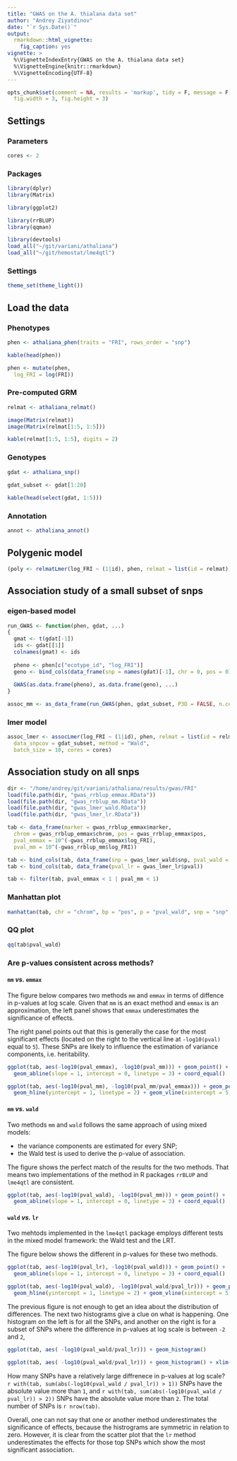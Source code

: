 ```yaml
---
title: "GWAS on the A. thialana data set"
author: "Andrey Ziyatdinov"
date: "`r Sys.Date()`"
output:
  rmarkdown::html_vignette:
    fig_caption: yes
vignette: >
  %\VignetteIndexEntry{GWAS on the A. thialana data set}
  %\VignetteEngine{knitr::rmarkdown}
  %\VignetteEncoding{UTF-8}
---
```


```r
opts_chunk$set(comment = NA, results = 'markup', tidy = F, message = F, warning = F, echo = T,
  fig.width = 3, fig.height = 3)
```


## Settings

### Parameters

```r
cores <- 2
```

### Packages

```r
library(dplyr)
library(Matrix)

library(ggplot2)

library(rrBLUP)
library(qqman)
```

```r
library(devtools)
load_all("~/git/variani/athaliana")
load_all("~/git/hemostat/lme4qtl")
```

### Settings

```r
theme_set(theme_light())
```

## Load the data

### Phenotypes

```r
phen <- athaliana_phen(traits = "FRI", rows_order = "snp")
```

```r
kable(head(phen))
```

```r
phen <- mutate(phen, 
  log_FRI = log(FRI))
```

### Pre-computed GRM

```r
relmat <- athaliana_relmat()
```

```r
image(Matrix(relmat))
image(Matrix(relmat[1:5, 1:5]))
```

```r
kable(relmat[1:5, 1:5], digits = 2)
```

### Genotypes

```r
gdat <- athaliana_snp()
  
gdat_subset <- gdat[1:20]
```

```r
kable(head(select(gdat, 1:5)))
```

### Annotation

```r
annot <- athaliana_annot()
```

## Polygenic model

```r
(poly <- relmatLmer(log_FRI ~ (1|id), phen, relmat = list(id = relmat)))
```

## Association study of a small subset of snps

### eigen-based model

```r
run_GWAS <- function(phen, gdat, ...) 
{
  gmat <- t(gdat[-1])
  ids <- gdat[[1]]
  colnames(gmat) <- ids
  
  pheno <- phen[c("ecotype_id", "log_FRI")]
  geno <- bind_cols(data_frame(snp = names(gdat)[-1], chr = 0, pos = 0), as_data_frame(gmat))
  
  GWAS(as.data.frame(pheno), as.data.frame(geno), ...)
}  
```

```r
assoc_mm <- as_data_frame(run_GWAS(phen, gdat_subset, P3D = FALSE, n.core = cores, K = relmat, plot = FALSE))
```

### lmer model

```r
assoc_lmer <- assocLmer(log_FRI ~ (1|id), phen, relmat = list(id = relmat), 
  data_snpcov = gdat_subset, method = "Wald",
  batch_size = 10, cores = cores)
```


## Association study on all snps

```r
dir <- "/home/andrey/git/variani/athaliana/results/gwas/FRI"
load(file.path(dir, "gwas_rrblup_emmax.RData"))
load(file.path(dir, "gwas_rrblup_mm.RData"))
load(file.path(dir, "gwas_lmer_wald.RData"))
load(file.path(dir, "gwas_lmer_lr.RData")) 
```

```r
tab <- data_frame(marker = gwas_rrblup_emmax$marker, 
  chrom = gwas_rrblup_emmax$chrom, pos = gwas_rrblup_emmax$pos,
  pval_emmax = 10^(-gwas_rrblup_emmax$log_FRI),
  pval_mm = 10^(-gwas_rrblup_mm$log_FRI))

tab <- bind_cols(tab, data_frame(snp = gwas_lmer_wald$snp, pval_wald = gwas_lmer_wald$pval))
tab <- bind_cols(tab, data_frame(pval_lr = gwas_lmer_lr$pval))

tab <- filter(tab, pval_emmax < 1 | pval_mm < 1)
```  


### Manhattan plot

```r
manhattan(tab, chr = "chrom", bp = "pos", p = "pval_wald", snp = "snp", suggestiveline = FALSE, genomewideline = -log10(0.05 / nrow(tab)))
```

### QQ plot

```r
qq(tab$pval_wald)
```

### Are p-values consistent across methods?

#### `mm` _vs._ `emmax`

The figure below compares two methods `mm` and `emmax` in terms of diffence in p-values at log scale.
Given that `mm` is an exact method and `emmax` is an approximation,
the left panel shows that `emmax` underestimates the significance of effects.

The right panel points out that this is generally the case for the most significant effects
(located on the right to the vertical line at `-log10(pval)` equal to `5`).
These SNPs are likely to influence the estimation of variance components, i.e. heritability.

```r
ggplot(tab, aes(-log10(pval_emmax), -log10(pval_mm))) + geom_point() +
  geom_abline(slope = 1, intercept = 0, linetype = 3) + coord_equal()

ggplot(tab, aes(-log10(pval_mm), -log10(pval_mm/pval_emmax))) + geom_point() +
  geom_hline(yintercept = 1, linetype = 2) + geom_vline(xintercept = 5, linetype = 2)
```

#### `mm` _vs._ `wald`

Two methods `mm` and `wald` follows the same approach of using mixed models:

* the variance components are  estimated for every SNP;
* the Wald test is used to derive the p-value of association.

The figure shows the perfect match of the results for the two methods. 
That means two implementations of the method in R packages `rrBLUP` and `lme4qtl` are consistent.

```r
ggplot(tab, aes(-log10(pval_wald), -log10(pval_mm))) + geom_point() +
  geom_abline(slope = 1, intercept = 0, linetype = 3) + coord_equal()
```

#### `wald` _vs._ `lr`

Two mehtods implemented in the `lme4qtl` package employs different tests in the mixed model framework:
the Wald test and the LRT.

The figure below shows the different in p-values for these two methods.

```r
ggplot(tab, aes(-log10(pval_lr), -log10(pval_wald))) + geom_point() +
  geom_abline(slope = 1, intercept = 0, linetype = 3) + coord_equal()

ggplot(tab, aes(-log10(pval_wald), -log10(pval_wald/pval_lr))) + geom_point() +
  geom_hline(yintercept = 1, linetype = 2) + geom_vline(xintercept = 5, linetype = 2)
```

The previous figure is not enough to get an idea about the distribution of differences.
The next two histograms give a clue on what is happening.
One histogram on the left is for all the SNPs,
and another on the right is for a subset of SNPs 
where the difference in p-values at log scale is between `-2` and `2`,

```r
ggplot(tab, aes( -log10(pval_wald/pval_lr))) + geom_histogram()

ggplot(tab, aes( -log10(pval_wald/pval_lr))) + geom_histogram() + xlim(c(-2, 2))
```

How many SNPs have a relatively large diffrenece in p-values at log scale?
`r with(tab, sum(abs(-log10(pval_wald / pval_lr)) > 1))` SNPs have the absolute value more than `1`,
and 
`r with(tab, sum(abs(-log10(pval_wald / pval_lr)) > 2))` SNPs have the absolute value more than `2`.
The total number of SNPs is `r nrow(tab)`.

Overall, one can not say that one or another method underestimates the significance of effects,
because the histrograms are symmetric in relation to zero.
However, it is clear from the scatter plot that the `lr` method underestimates the effects 
for those top SNPs which show the most significant association.


